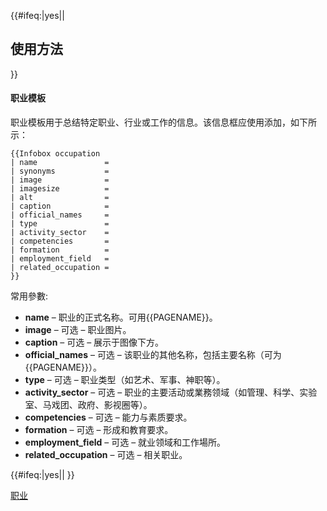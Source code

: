 {{#ifeq:{{{noheader|}}}|yes||{{Documentation subpage}}

==使用方法==
}}

====职业模板====
{{Infobox occupation
| name               = 建築師
| image              = Architect.png
| caption            = 正在繪圖的建築師
| official_names     = 建築師
| type               = [[專業]]
| activity_sector    = [[Real estate development]]<br />Corporate facilities planning<br />[[Project management]]<br />[[Construction management]]<br />[[Interior design]]
| competencies       = Technical knowledge, management skills
| formation          = See [[Architect#Professional requirements|professional requirements]]
| employment_field   = Building
| related_occupation = [[Engineer]]
}}

职业模板用于总结特定职业、行业或工作的信息。该信息框应使用{{tl|Infobox occupation}}添加，如下所示：

<pre>
{{Infobox occupation
| name               = 
| synonyms           = 
| image              = 
| imagesize          = 
| alt                = 
| caption            = 
| official_names     = 
| type               = 
| activity_sector    = 
| competencies       = 
| formation          = 
| employment_field   = 
| related_occupation = 
}}
</pre>

常用參數:
* '''name''' &ndash; 职业的正式名称。可用<nowiki>{{PAGENAME}}</nowiki>。
* '''image''' &ndash; 可选 &ndash; 职业图片。
* '''caption''' &ndash; 可选 &ndash; 展示于图像下方。  
* '''official_names''' &ndash; 可选 &ndash; 该职业的其他名称，包括主要名称（可为<nowiki>{{PAGENAME}}</nowiki>）。
* '''type''' &ndash; 可选 &ndash; 职业类型（如艺术、军事、神职等）。
* '''activity_sector''' &ndash; 可选 &ndash; 职业的主要活动或業務领域（如管理、科学、实验室、马戏团、政府、影视圈等）。
* '''competencies''' &ndash; 可选 &ndash; 能力与素质要求。
* '''formation''' &ndash; 可选 &ndash; 形成和教育要求。
* '''employment_field''' &ndash; 可选 &ndash; 就业领域和工作場所。
* '''related_occupation''' &ndash; 可选 &ndash; 相关职业。

<includeonly>{{#ifeq:{{{noheader|}}}|yes||
[[Category:企業信息框模板|职业]]
}}</includeonly>
